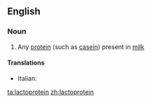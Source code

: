 ==English==

===Noun===
{{en-noun}}

# {{context|protein|lang=en}} Any [[protein]] (such as [[casein]]) present in [[milk]]

====Translations====
{{trans-top|protein}}
* Italian: {{t-|it|lattoproteina|f}}
{{trans-mid}}
{{trans-bottom}}

[[ta:lactoprotein]]
[[zh:lactoprotein]]